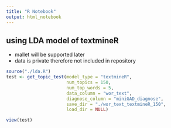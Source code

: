 ```yaml
---
title: "R Notebook"
output: html_notebook
---
```


## using LDA model of textmineR
- mallet will be supported later
- data is private therefore not included in repository

```r
source("./lda.R")
test <- get_topic_test(model_type = "textmineR",
                       num_topics = 150,
                       num_top_words = 5,
                       data_column = "wor_text",
                       diagnose_column = "miniGAD_diagnose",
                       save_dir = "./wor_text_textmineR_150",
                       load_dir = NULL)

view(test)
```
